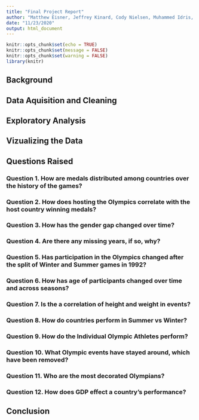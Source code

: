 ```yaml
---
title: "Final Project Report"
author: "Matthew Eisner, Jeffrey Kinard, Cody Nielsen, Muhammed Idris, Patrick Origer, Zachary Johnson"
date: "11/23/2020"
output: html_document
---
```


```r
knitr::opts_chunk$set(echo = TRUE)
knitr::opts_chunk$set(message = FALSE)
knitr::opts_chunk$set(warning = FALSE)
library(knitr)
```

## Background

## Data Aquisition and Cleaning

## Exploratory Analysis

## Vizualizing the Data 

## Questions Raised

### Question 1. How are medals distributed among countries over the history of the games?

### Question 2. How does hosting the Olympics correlate with the host country winning medals?

### Question 3. How has the gender gap changed over time?

### Question 4. Are there any missing years, if so, why?

### Question 5. Has participation in the Olympics changed after the split of Winter and Summer games in 1992?

### Question 6. How has age of participants changed over time and across seasons?

### Question 7. Is the a correlation of height and weight in events?

### Question 8. How do countries perform in Summer vs Winter?

### Question 9. How do the Individual Olympic Athletes perform?

### Question 10. What Olympic events have stayed around, which have been removed?

### Question 11. Who are the most decorated Olympians?

### Question 12. How does GDP effect a country's performance?

## Conclusion
